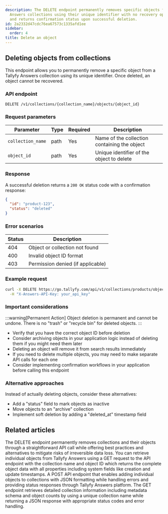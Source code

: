```yaml
---
description: The DELETE endpoint permanently removes specific objects from Tallyfy
  Answers collections using their unique identifier with no recovery option available
  and returns confirmation status upon successful deletion.
id: 2a2332d47cdc76ea67573c1335afd1ee
sidebar:
  order: 4
title: Delete an object
---
```


## Deleting objects from collections

This endpoint allows you to permanently remove a specific object from a Tallyfy Answers collection using its unique identifier. Once deleted, an object cannot be recovered.

### API endpoint

```
DELETE /v1/collections/{collection_name}/objects/{object_id}
```

### Request parameters

| Parameter | Type | Required | Description |
|-----------|------|----------|-------------|
| `collection_name` | path | Yes | Name of the collection containing the object |
| `object_id` | path | Yes | Unique identifier of the object to delete |

### Response

A successful deletion returns a `200 OK` status code with a confirmation response:

```json
{
  "id": "product-123",
  "status": "deleted"
}
```

### Error scenarios

| Status | Description |
|--------|-------------|
| 404 | Object or collection not found |
| 400 | Invalid object ID format |
| 403 | Permission denied (if applicable) |

### Example request

```bash
curl -X DELETE https://go.tallyfy.com/api/v1/collections/products/objects/product-123 \
  -H "X-Answers-API-Key: your_api_key"
```

### Important considerations

:::warning[Permanent Action]
Object deletion is permanent and cannot be undone. There is no "trash" or "recycle bin" for deleted objects.
:::

- Verify that you have the correct object ID before deletion
- Consider archiving objects in your application logic instead of deleting them if you might need them later
- Deleting an object will remove it from search results immediately
- If you need to delete multiple objects, you may need to make separate API calls for each one
- Consider implementing confirmation workflows in your application before calling this endpoint

### Alternative approaches

Instead of actually deleting objects, consider these alternatives:
- Add a "status" field to mark objects as inactive
- Move objects to an "archive" collection
- Implement soft deletion by adding a "deleted_at" timestamp field


## Related articles
<CardGrid>
<LinkTitleCard header="<b>Collections > Delete a collection</b>" href="/products/answers/collections/delete-collection/" > The DELETE endpoint permanently removes collections and their objects through a straightforward API call while offering best practices and alternatives to mitigate risks of irreversible data loss. </LinkTitleCard>
<LinkTitleCard header="<b>Objects > Get an object</b>" href="/products/answers/objects/get-object/" > You can retrieve individual objects from Tallyfy Answers using a GET request to the API endpoint with the collection name and object ID which returns the complete object data with all properties including system fields like creation and update timestamps. </LinkTitleCard>
<LinkTitleCard header="<b>Objects > Index a single object</b>" href="/products/answers/objects/index-single-object/" > A POST API endpoint that enables adding individual objects to collections with JSON formatting while handling errors and providing status responses through Tallyfy Answers platform. </LinkTitleCard>
<LinkTitleCard header="<b>Collections > Get a collection</b>" href="/products/answers/collections/get-collection/" > The GET endpoint retrieves detailed collection information including metadata schema and object counts by using a unique collection name while returning a JSON response with appropriate status codes and error handling. </LinkTitleCard>
</CardGrid>